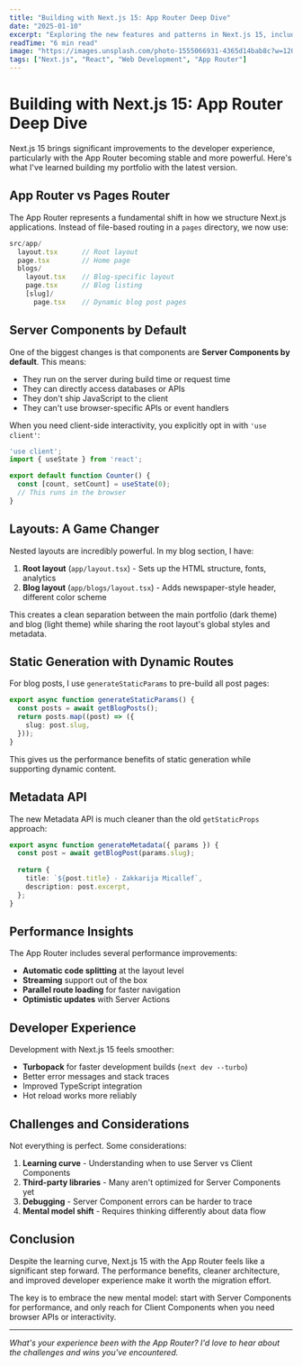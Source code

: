 ```yaml
---
title: "Building with Next.js 15: App Router Deep Dive"
date: "2025-01-10"
excerpt: "Exploring the new features and patterns in Next.js 15, including the App Router, Server Components, and improved developer experience."
readTime: "6 min read"
image: "https://images.unsplash.com/photo-1555066931-4365d14bab8c?w=1200&h=630&fit=crop&auto=format"
tags: ["Next.js", "React", "Web Development", "App Router"]
---
```


# Building with Next.js 15: App Router Deep Dive

Next.js 15 brings significant improvements to the developer experience, particularly with the App Router becoming stable and more powerful. Here's what I've learned building my portfolio with the latest version.

## App Router vs Pages Router

The App Router represents a fundamental shift in how we structure Next.js applications. Instead of file-based routing in a `pages` directory, we now use:

```typescript
src/app/
  layout.tsx      // Root layout
  page.tsx        // Home page
  blogs/
    layout.tsx    // Blog-specific layout
    page.tsx      // Blog listing
    [slug]/
      page.tsx    // Dynamic blog post pages
```

## Server Components by Default

One of the biggest changes is that components are **Server Components by default**. This means:

- They run on the server during build time or request time
- They can directly access databases or APIs
- They don't ship JavaScript to the client
- They can't use browser-specific APIs or event handlers

When you need client-side interactivity, you explicitly opt in with `'use client'`:

```typescript
'use client';
import { useState } from 'react';

export default function Counter() {
  const [count, setCount] = useState(0);
  // This runs in the browser
}
```

## Layouts: A Game Changer

Nested layouts are incredibly powerful. In my blog section, I have:

1. **Root layout** (`app/layout.tsx`) - Sets up the HTML structure, fonts, analytics
2. **Blog layout** (`app/blogs/layout.tsx`) - Adds newspaper-style header, different color scheme

This creates a clean separation between the main portfolio (dark theme) and blog (light theme) while sharing the root layout's global styles and metadata.

## Static Generation with Dynamic Routes

For blog posts, I use `generateStaticParams` to pre-build all post pages:

```typescript
export async function generateStaticParams() {
  const posts = await getBlogPosts();
  return posts.map((post) => ({
    slug: post.slug,
  }));
}
```

This gives us the performance benefits of static generation while supporting dynamic content.

## Metadata API

The new Metadata API is much cleaner than the old `getStaticProps` approach:

```typescript
export async function generateMetadata({ params }) {
  const post = await getBlogPost(params.slug);
  
  return {
    title: `${post.title} - Zakkarija Micallef`,
    description: post.excerpt,
  };
}
```

## Performance Insights

The App Router includes several performance improvements:

- **Automatic code splitting** at the layout level
- **Streaming** support out of the box
- **Parallel route loading** for faster navigation
- **Optimistic updates** with Server Actions

## Developer Experience

Development with Next.js 15 feels smoother:

- **Turbopack** for faster development builds (`next dev --turbo`)
- Better error messages and stack traces
- Improved TypeScript integration
- Hot reload works more reliably

## Challenges and Considerations

Not everything is perfect. Some considerations:

1. **Learning curve** - Understanding when to use Server vs Client Components
2. **Third-party libraries** - Many aren't optimized for Server Components yet
3. **Debugging** - Server Component errors can be harder to trace
4. **Mental model shift** - Requires thinking differently about data flow

## Conclusion

Despite the learning curve, Next.js 15 with the App Router feels like a significant step forward. The performance benefits, cleaner architecture, and improved developer experience make it worth the migration effort.

The key is to embrace the new mental model: start with Server Components for performance, and only reach for Client Components when you need browser APIs or interactivity.

---

*What's your experience been with the App Router? I'd love to hear about the challenges and wins you've encountered.*